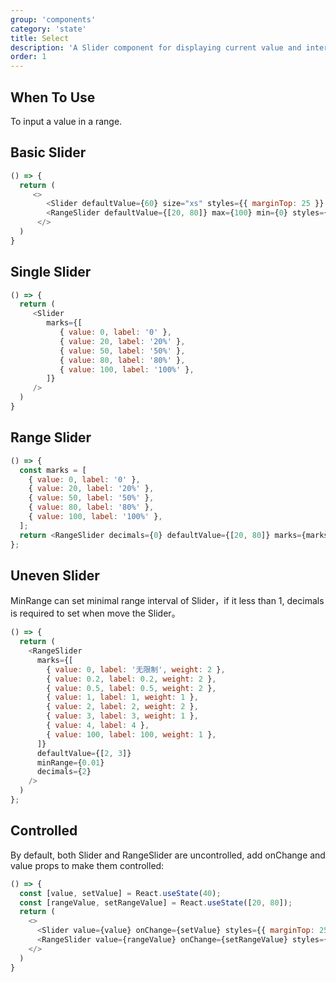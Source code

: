 ```yaml
---
group: 'components'
category: 'state'
title: Select
description: 'A Slider component for displaying current value and intervals in range.'
order: 1
---
```


## When To Use

To input a value in a range.

## Basic Slider

```js live=true
() => {
  return (
     <>
        <Slider defaultValue={60} size="xs" styles={{ marginTop: 25 }} />
        <RangeSlider defaultValue={[20, 80]} max={100} min={0} styles={{ marginTop: 25 }}/>
      </>
  )
}
```

## Single Slider

```js live=true
() => {
  return (
     <Slider
        marks={[
           { value: 0, label: '0' },
           { value: 20, label: '20%' },
           { value: 50, label: '50%' },
           { value: 80, label: '80%' },
           { value: 100, label: '100%' },
        ]}
     />
  )
}
```

## Range Slider

```js live=true
() => {
  const marks = [
    { value: 0, label: '0' },
    { value: 20, label: '20%' },
    { value: 50, label: '50%' },
    { value: 80, label: '80%' },
    { value: 100, label: '100%' },
  ];
  return <RangeSlider decimals={0} defaultValue={[20, 80]} marks={marks} />;
};
```

## Uneven Slider

MinRange can set minimal range interval of Slider，if it less than 1, decimals is required to set when move the Slider。

```js live=true
() => {
  return (
    <RangeSlider
      marks={[
        { value: 0, label: '无限制', weight: 2 },
        { value: 0.2, label: 0.2, weight: 2 },
        { value: 0.5, label: 0.5, weight: 2 },
        { value: 1, label: 1, weight: 1 },
        { value: 2, label: 2, weight: 2 },
        { value: 3, label: 3, weight: 1 },
        { value: 4, label: 4 },
        { value: 100, label: 100, weight: 1 },
      ]}
      defaultValue={[2, 3]}
      minRange={0.01}
      decimals={2}
    />
  )
};
```

## Controlled

By default, both Slider and RangeSlider are uncontrolled, add onChange and value props to make them controlled:

```js live=true
() => {
  const [value, setValue] = React.useState(40);
  const [rangeValue, setRangeValue] = React.useState([20, 80]);
  return (
    <>
      <Slider value={value} onChange={setValue} styles={{ marginTop: 25 }}/>
      <RangeSlider value={rangeValue} onChange={setRangeValue} styles={{ marginTop: 25 }}/>
    </>
  )
}
```


